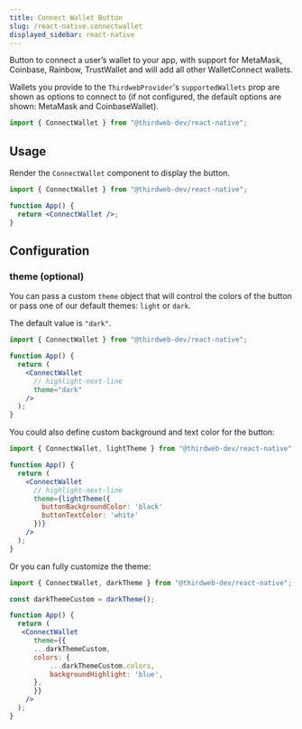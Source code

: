 ```yaml
---
title: Connect Wallet Button
slug: /react-native.connectwallet
displayed_sidebar: react-native
---
```



Button to connect a user&rsquo;s wallet to your app, with support for
MetaMask,
Coinbase,
Rainbow,
TrustWallet and will add all other WalletConnect wallets.

Wallets you provide to the `ThirdwebProvider`'s `supportedWallets` prop are shown as options
to connect to (if not configured, the default options are shown: MetaMask and CoinbaseWallet).

```jsx
import { ConnectWallet } from "@thirdweb-dev/react-native";
```

## Usage

Render the `ConnectWallet` component to display the button.

```jsx
import { ConnectWallet } from "@thirdweb-dev/react-native";

function App() {
  return <ConnectWallet />;
}
```

## Configuration

### theme (optional)

You can pass a custom `theme` object that will control the colors of the button
or pass one of our default themes: `light` or `dark`.

The default value is `"dark"`.

```jsx
import { ConnectWallet } from "@thirdweb-dev/react-native";

function App() {
  return (
    <ConnectWallet
      // highlight-next-line
      theme="dark"
    />
  );
}
```

You could also define custom background and text color for the button:

```jsx
import { ConnectWallet, lightTheme } from "@thirdweb-dev/react-native";

function App() {
  return (
    <ConnectWallet
      // highlight-next-line
      theme={lightTheme({
        buttonBackgroundColor: 'black'
        buttonTextColor: 'white'
      })}
    />
  );
}
```

Or you can fully customize the theme:

```jsx
import { ConnectWallet, darkTheme } from "@thirdweb-dev/react-native";

const darkThemeCustom = darkTheme();

function App() {
  return (
   <ConnectWallet
      theme={{
      ...darkThemeCustom,
      colors: {
          ...darkThemeCustom.colors,
          backgroundHighlight: 'blue',
      },
      }}
    />
  );
}
```


